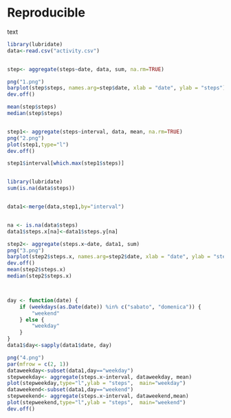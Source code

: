 Reproducible
==========

text



```r
library(lubridate)
data<-read.csv("activity.csv")


step<- aggregate(steps~date, data, sum, na.rm=TRUE)

png("1.png")
barplot(step$steps, names.arg=step$date, xlab = "date", ylab = "steps")
dev.off()

mean(step$steps)
median(step$steps)


step1<- aggregate(steps~interval, data, mean, na.rm=TRUE)
png("2.png")
plot(step1,type="l")
dev.off()

step1$interval[which.max(step1$steps)]


library(lubridate)
sum(is.na(data$steps))


data1<-merge(data,step1,by="interval")


na <- is.na(data$steps)
data1$steps.x[na]<-data1$steps.y[na]

step2<- aggregate(steps.x~date, data1, sum)
png("3.png")
barplot(step2$steps.x, names.arg=step2$date, xlab = "date", ylab = "steps")
dev.off()
mean(step2$steps.x)
median(step2$steps.x)



day <- function(date) {
    if (weekdays(as.Date(date)) %in% c("sabato", "domenica")) {
        "weekend"
    } else {
        "weekday"
    }
}
data1$day<-sapply(data1$date, day)

png("4.png")
par(mfrow = c(2, 1))
dataweekday<-subset(data1,day=="weekday")
stepweekday<- aggregate(steps.x~interval, dataweekday, mean)
plot(stepweekday,type="l",ylab = "steps",  main="weekday")
dataweekend<-subset(data1,day=="weekend")
stepweekend<- aggregate(steps.x~interval, dataweekend,mean)
plot(stepweekend,type="l",ylab = "steps",  main="weekend")
dev.off()
```